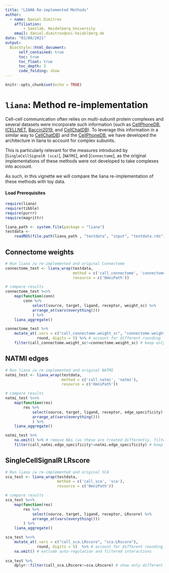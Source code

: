 ```yaml
---
title: "LIANA Re-implemented Methods"
author:
  - name: Daniel Dimitrov
    affiliation:
        - Saezlab, Heidelberg University
    email: daniel.dimitrov@uni-heidelberg.de
date: "03/08/2021"
output: 
  BiocStyle::html_document:
      self_contained: true
      toc: true
      toc_float: true
      toc_depth: 3
      code_folding: show
---
```



```r
knitr::opts_chunk$set(echo = TRUE)
```



# `liana`: Method re-implementation

Cell-cell communication often relies on multi-subunit protein complexes and several datasets were incorporate such information (such as [CellPhoneDB](https://www.nature.com/articles/s41596-020-0292-x), [ICELLNET](https://www.nature.com/articles/s41467-021-21244-x), [Baccin2019](https://www.nature.com/articles/s41556-019-0439-6), and [CellChatDB](https://www.nature.com/articles/s41467-021-21246-9)). To leverage this information in a similar way to [CellChatDB](https://www.nature.com/articles/s41467-021-21246-9)) and the [CellPhoneDB](https://www.nature.com/articles/s41596-020-0292-x), we have developed the architecture in liana to account for complex subunits.

This is particularly relevant for the measures introduced by [`SingleCellSignalR (sca)`], [`NATMI`], and [`Connectome`], as the original implementations of these methods were not developed to take complexes into account.

As such, in this vignette we will compare the liana re-implementation of these methods with toy data.


#### Load Prerequisites
```r
require(liana)
require(tibble)
require(purrr)
require(magrittr)

liana_path <- system.file(package = "liana")
testdata <-
    readRDS(file.path(liana_path , "testdata", "input", "testdata.rds"))
```

## Connectome weights
```r
# Run liana /w re-implemented and original Connectome
connectome_test <- liana_wrap(testdata,
                              method = c('call_connectome', 'connectome'),
                              resource = c('OmniPath'))

# compare results
connectome_test %<>% 
    map(function(conn)
        conn %>%
            select(source, target, ligand, receptor, weight_sc) %>%
            arrange_at(vars(everything()))
            ) %>%
    liana_aggregate()

connectome_test %>%
    mutate_at(.vars = c("call_connectome.weight_sc", "connectome.weight_sc"),
              round, digits = 5) %>% # account for different rounding
    filter(call_connectome.weight_sc!=connectome.weight_sc) # keep only different

```


## NATMI edges
```r
# Run liana /w re-implemented and original NATMI
natmi_test <- liana_wrap(testdata,
                         method = c('call_natmi', 'natmi'),
                         resource = c('OmniPath'))

# compare results
natmi_test %<>% 
    map(function(res)
        res %>%
            select(source, target, ligand, receptor, edge_specificity) %>%
            arrange_at(vars(everything()))
            ) %>%
    liana_aggregate()

natmi_test %>%
    na.omit() %>% # remove NAs (as these are treated differently, filtered in NATMI, assigned 0s in LIANA)
    filter(call_natmi.edge_specificity!=natmi.edge_specificity) # keep only different

```


## SingleCellSignalR LRscore
```r
# Run liana /w re-implemented and original SCA
sca_test <- liana_wrap(testdata,
                       method = c('call_sca', 'sca'),
                       resource = c('OmniPath'))

# compare results
sca_test %<>% 
    map(function(res)
        res %>%
            select(source, target, ligand, receptor, LRscore) %>%
            arrange_at(vars(everything()))
        ) %>%
    liana_aggregate()

sca_test %<>%
    mutate_at(.vars = c("call_sca.LRscore", "sca.LRscore"),
              round, digits = 5)  %>% # account for different rounding
    na.omit() # exclude auto-regulation and filtered interactions
    
sca_test %>%
    dplyr::filter(call_sca.LRscore!=sca.LRscore) # show only different

```
